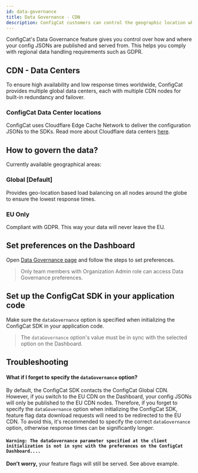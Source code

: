 ```yaml
---
id: data-governance
title: Data Governance - CDN
description: ConfigCat customers can control the geographic location where their data will be published to. Helps to stay compliant with GDPR and other data protection regulations.
---
```


ConfigCat's Data Governance feature gives you control over how and where your config JSONs are published and served from. This helps you comply with regional data handling requirements such as GDPR. 

## CDN - Data Centers

To ensure high availability and low response times worldwide, ConfigCat provides multiple global data centers, each with multiple CDN nodes for built-in redundancy and failover. 

### ConfigCat Data Center locations

ConfigCat uses Cloudflare Edge Cache Network to deliver the configuration JSONs to the SDKs. Read more about Cloudflare data centers [here](https://www.cloudflare.com/network/).

## How to govern the data?

Currently available geographical areas:

### Global [Default]

Provides geo-location based load balancing on all nodes around the globe to ensure the lowest response times.

### EU Only

Compliant with GDPR. This way your data will never leave the EU.

## Set preferences on the Dashboard

Open <a href="https://app.configcat.com/organization/data-governance">Data Governance page</a> and follow the steps to set preferences.

> Only team members with Organization Admin role can access Data Governance preferences.

## Set up the ConfigCat SDK in your application code

Make sure the `dataGovernance` option is specified when initializing the ConfigCat SDK in your application code.

> The `dataGovernance` option's value must be in sync with the selected option on
> the Dashboard.

## Troubleshooting

#### What if I forget to specify the `dataGovernance` option?

By default, the ConfigCat SDK contacts the ConfigCat Global CDN. However, if you switch to the EU CDN on the Dashboard, your config JSONs will only be published to the EU CDN nodes. Therefore, if you forget to specify the `dataGovernance` option when initializing the ConfigCat SDK, feature flag data download requests will need to be redirected to the EU CDN. To avoid this, it's recommended to specify the correct `dataGovernance` option, otherwise response times can be significantly longer.

#### `Warning: The dataGovernance parameter specified at the client initialization is not in sync with the preferences on the ConfigCat Dashboard....`

**Don't worry,** your feature flags will still be served. See above example.
